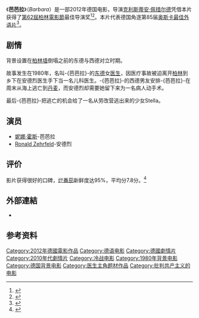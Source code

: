 {{noteTA
|T=zh-cn:芭芭拉; zh-hk:被戀愛的秘密; zh-tw:為愛出走;
|G1=Movie
|G2=Show
|1=zh-cn:芭芭拉; zh-hk:被戀愛的秘密; zh-tw:為愛出走;
}}
{{Infobox film
| name           = 芭芭拉<BR>Barbara
| image          = Barbara.jpg
| caption        = 海报
| director       = [[Christian_Petzold|Christian Petzold]]
| producer       = 
| writer         = Christian Petzold <br> Harun Farocki
| starring       = 
| music          = Stefan Will
| cinematography = Hans Fromm
| editing        = Bettina Böhler
| distributor    = 
| released       = 2012年2月11日 （[[第62屆柏林電影節|柏林影展]]）
| runtime        = 105 分钟
| country        = [[德国|德国]]
| language       = [[德语|德语]]
| budget         = 
| cn_name = 芭芭拉
| tw_name = 為愛出走
| hk_name = 被戀愛的秘密
}}

《'''芭芭拉'''》（''Barbara''）是一部2012年德国电影，导演[[克利斯蒂安·佩措尔德|克利斯蒂安·佩措尔德]]凭借本片获得了[[第62屆柏林電影節|第62屆柏林電影節]]最佳导演奖<ref name="PressRelease9Jan">{{cite web |url=http://www.berlinale.de/en/presse/pressemitteilungen/alle/Alle-Detail_12436.html |title=Press Release, 9th Jan |date=2012-01-09 |accessdate=2012-01-09 |work=berlinale.de |archive-date=2012-06-17 |archive-url=https://web.archive.org/web/20120617054519/http://www.berlinale.de/en/presse/pressemitteilungen/alle/Alle-Detail_12436.html |dead-url=no }}</ref><ref>{{cite web |url=http://ent.sina.com.cn/m/2012-02-19/02563558540.shtml |language= |title=克里斯蒂安-佩措尔德凭《芭芭拉》获最佳导演 |publisher=新浪 |date=2012年2月19日 |accessdate= |archive-date=2012-06-07 |archive-url=https://web.archive.org/web/20120607181836/http://ent.sina.com.cn/m/2012-02-19/02563558540.shtml |dead-url=no }}</ref>。本片代表德国角逐第85届[[奥斯卡最佳外语片|奥斯卡最佳外语片]]<ref name="Oscars">{{cite web|url=http://www.screendaily.com/awards/academy-awards/germanys-oscar-entry-is-christian-petzolds-barbara/5045903.article|title=Germany's Oscar entry is Christian Petzold's Barbara|accessdate=2012-08-31|work=Screendaily|archive-date=2012-12-19|archive-url=https://web.archive.org/web/20121219221531/http://www.screendaily.com/awards/academy-awards/germanys-oscar-entry-is-christian-petzolds-barbara/5045903.article|dead-url=no}}</ref>。

== 剧情 ==
背景设置在[[柏林墙|柏林墙]]倒塌之前的东德与西德对立时期。

故事发生在1980年，名叫-{芭芭拉}-的[[东德|东德]]女[[医生|医生]]，因医疗事故被迫离开[[柏林|柏林]]到乡下在安德烈医生手下当一名儿科医生。-{芭芭拉}-的西德男友安排-{芭芭拉}-在周末从海上逃亡到[[丹麦|丹麦]]，而安德烈却需要她留下来为一名病人动手术。

最后-{芭芭拉}-把逃亡的机会给了一名从劳改营逃出来的少女Stella。

==演员==
* [[妮娜·霍斯|妮娜·霍斯]]-芭芭拉
* [[Ronald_Zehrfeld|Ronald Zehrfeld]]-安德烈

== 评价 ==
影片获得很好的口碑，[[烂番茄|烂番茄]]新鲜度达95%，平均分7.8分。<ref>{{Cite web |title=Barbara Movie Reviews |url=http://www.rottentomatoes.com/m/barbara_2012/ |work=[[Rotten_Tomatoes|Rotten Tomatoes]] |publisher=[[Flixster|Flixster]] |accessdate=December 23, 2012 |archive-date=2019-03-29 |archive-url=https://web.archive.org/web/20190329220558/https://www.rottentomatoes.com/m/barbara_2012/ |dead-url=no }}</ref>

==外部連結==
*{{imdb title|tt2178941|被戀愛的秘密}}

==参考资料==
{{reflist}}

{{DEFAULTSORT:Barbara}}
[[Category:2012年德國電影作品|Category:2012年德國電影作品]]
[[Category:德语电影|Category:德语电影]]
[[Category:德國劇情片|Category:德國劇情片]]
[[Category:2010年代劇情片|Category:2010年代劇情片]]
[[Category:冷战电影|Category:冷战电影]]
[[Category:1980年背景电影|Category:1980年背景电影]]
[[Category:德国背景电影|Category:德国背景电影]]
[[Category:医生主角题材作品|Category:医生主角题材作品]]
[[Category:批判共产主义的电影|Category:批判共产主义的电影]]